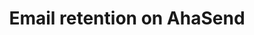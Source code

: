 ---
title: "Email retention on AhaSend"
description: "This is the introduction to the documentation"
---